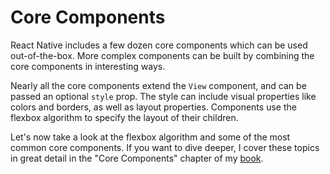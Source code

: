 # Core Components

React Native includes a few dozen core components which can be used out-of-the-box. More complex components can be built by combining the core components in interesting ways.

Nearly all the core components extend the `View` component, and can be passed an optional `style` prop. The style can include visual properties like colors and borders, as well as layout properties. Components use the flexbox algorithm to specify the layout of their children.

Let's now take a look at the flexbox algorithm and some of the most common core components. If you want to dive deeper, I cover these topics in great detail in the "Core Components" chapter of my [book](https://www.fullstackreact.com/react-native/).
